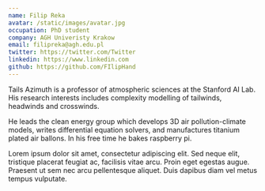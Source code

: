 ```yaml
---
name: Filip Reka
avatar: /static/images/avatar.jpg
occupation: PhD student
company: AGH Univeristy Krakow
email: filipreka@agh.edu.pl
twitter: https://twitter.com/Twitter
linkedin: https://www.linkedin.com
github: https://github.com/FIlipHand
---
```


Tails Azimuth is a professor of atmospheric sciences at the Stanford AI Lab. His research interests includes complexity modelling of tailwinds, headwinds and crosswinds.

He leads the clean energy group which develops 3D air pollution-climate models, writes differential equation solvers, and manufactures titanium plated air ballons. In his free time he bakes raspberry pi.

Lorem ipsum dolor sit amet, consectetur adipiscing elit. Sed neque elit, tristique placerat feugiat ac, facilisis vitae arcu. Proin eget egestas augue. Praesent ut sem nec arcu pellentesque aliquet. Duis dapibus diam vel metus tempus vulputate.
